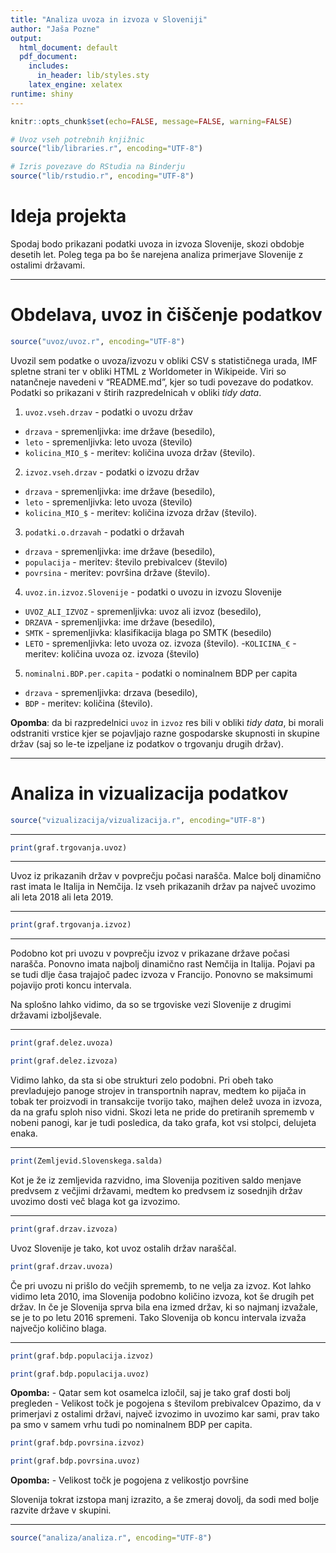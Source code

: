 ```yaml
---
title: "Analiza uvoza in izvoza v Sloveniji"
author: "Jaša Pozne"
output:
  html_document: default
  pdf_document:
    includes:
      in_header: lib/styles.sty
    latex_engine: xelatex
runtime: shiny
---
```


```r
knitr::opts_chunk$set(echo=FALSE, message=FALSE, warning=FALSE)

# Uvoz vseh potrebnih knjižnic
source("lib/libraries.r", encoding="UTF-8")
```

```r
# Izris povezave do RStudia na Binderju
source("lib/rstudio.r", encoding="UTF-8")
```

# Ideja projekta
Spodaj bodo prikazani podatki uvoza in izvoza Slovenije, skozi obdobje desetih let. Poleg tega pa bo še narejena analiza primerjave Slovenije z ostalimi državami.




***

# Obdelava, uvoz in čiščenje podatkov

```r
source("uvoz/uvoz.r", encoding="UTF-8")
```

Uvozil sem podatke o uvoza/izvozu v obliki CSV s statističnega urada, IMF spletne strani ter v obliki HTML
z Worldometer in Wikipeide. Viri so natančneje navedeni v "README.md", kjer so tudi povezave do podatkov. Podatki so prikazani v štirih razpredelnicah v obliki *tidy data*.


1. `uvoz.vseh.drzav` - podatki o uvozu držav
  - `drzava` - spremenljivka: ime države (besedilo),
  - `leto` - spremenljivka: leto uvoza (število)
  - `kolicina_MIO_$` - meritev: količina uvoza držav (število).

2. `izvoz.vseh.drzav` - podatki o izvozu držav
  - `drzava` - spremenljivka: ime države (besedilo),
  - `leto` - spremenljivka: leto uvoza (število)
  - `kolicina_MIO_$` - meritev: količina izvoza držav (število).

3. `podatki.o.drzavah` - podatki o državah
  - `drzava` - spremenljivka: ime države (besedilo),
  - `populacija` - meritev: število prebivalcev (število)
  - `povrsina` - meritev: površina države (število).
  
4. `uvoz.in.izvoz.Slovenije` - podatki o uvozu in izvozu Slovenije
  - `UVOZ_ALI_IZVOZ` - spremenljivka: uvoz ali izvoz (besedilo),
  - `DRZAVA` - spremenljivka: ime države (besedilo),
  - `SMTK` - spremenljivka: klasifikacija blaga po SMTK (besedilo)
  - `LETO` - spremenljivka: leto uvoza oz. izvoza (število).
  -`KOLICINA_€` - meritev: količina uvoza oz. izvoza (število)

5. `nominalni.BDP.per.capita` - podatki o nominalnem BDP per capita
  - `drzava` - spremenljivka: drzava (besedilo),
  - `BDP` - meritev: količina (število).

**Opomba**: da bi razpredelnici `uvoz` in `izvoz` res bili v obliki *tidy data*, bi morali odstraniti vrstice kjer se pojavljajo razne gospodarske skupnosti in skupine držav (saj so le-te izpeljane iz podatkov o trgovanju drugih držav).



***

# Analiza in vizualizacija podatkov
```r
source("vizualizacija/vizualizacija.r", encoding="UTF-8")
```


***


```r
print(graf.trgovanja.uvoz)
```

***

Uvoz iz prikazanih držav v povprečju počasi narašča. Malce bolj dinamično rast imata le Italija in Nemčija. Iz vseh prikazanih držav pa največ uvozimo ali leta 2018 ali leta 2019.


***

```r
print(graf.trgovanja.izvoz)
```

***
  Podobno kot pri uvozu v povprečju izvoz v prikazane države počasi narašča. Ponovno imata najbolj dinamično rast Nemčija in Italija. Pojavi pa se tudi dlje časa trajajoč padec izvoza v Francijo. Ponovno se maksimumi pojavijo proti koncu intervala.

  Na splošno lahko vidimo, da so se trgoviske vezi Slovenije z drugimi državami izboljševale.

***

```r
print(graf.delez.uvoza)
```
```r
print(graf.delez.izvoza)
```
  Vidimo lahko, da sta si obe strukturi zelo podobni. Pri obeh tako prevladujejo panoge strojev in transportnih naprav, medtem ko pijača in tobak ter proizvodi in transakcije tvorijo tako, majhen delež uvoza in izvoza, da na grafu sploh niso vidni. Skozi leta ne pride do pretiranih sprememb v nobeni panogi, kar je tudi posledica, da tako grafa, kot vsi stolpci, delujeta enaka.

***

```r
print(Zemljevid.Slovenskega.salda)
```

Kot je že iz zemljevida razvidno, ima Slovenija pozitiven saldo menjave predvsem z večjimi državami, medtem ko predvsem iz sosednjih držav uvozimo dosti več blaga kot ga izvozimo.

***

```r
print(graf.drzav.izvoza)
```
  Uvoz Slovenije je tako, kot uvoz ostalih držav naraščal.
  
```r
print(graf.drzav.uvoza)
```
  Če pri uvozu ni prišlo do večjih sprememb, to ne velja za izvoz. Kot lahko vidimo leta 2010, ima Slovenija podobno količino izvoza, kot še drugih pet držav. In če je Slovenija sprva bila ena izmed držav, ki so najmanj izvažale, se je to po letu 2016 spremeni. Tako Slovenija ob koncu intervala izvaža največjo količino blaga. 

***

```r
print(graf.bdp.populacija.izvoz)
```
```r
print(graf.bdp.populacija.uvoz)
```
  **Opomba:** 
- Qatar sem kot osamelca izločil, saj je tako graf dosti bolj pregleden
- Velikost točk je pogojena s številom prebivalcev
  Opazimo, da v primerjavi z ostalimi državi, največ izvozimo in uvozimo kar sami, prav tako pa smo v samem vrhu tudi po nominalnem BDP per capita. 


```r
print(graf.bdp.povrsina.izvoz)
```
```r
print(graf.bdp.povrsina.uvoz)
```
**Opomba:** 
- Velikost točk je pogojena z velikostjo površine

  Slovenija tokrat izstopa manj izrazito, a še zmeraj dovolj, da sodi med bolje razvite države v skupini.

***





```r
source("analiza/analiza.r", encoding="UTF-8")
```





